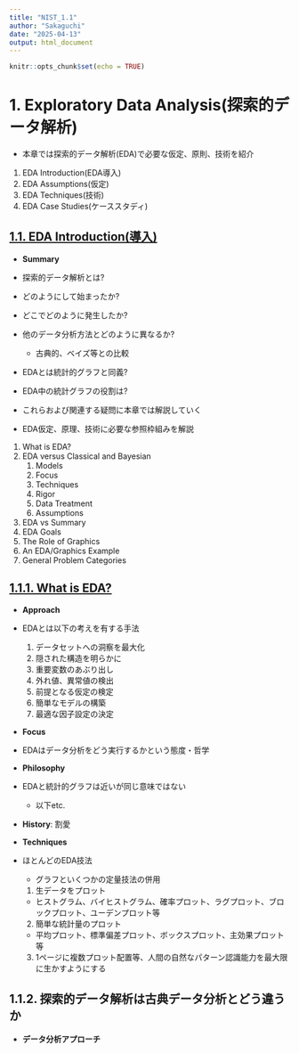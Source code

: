 ```yaml
---
title: "NIST_1.1"
author: "Sakaguchi"
date: "2025-04-13"
output: html_document
---
```


```r

knitr::opts_chunk$set(echo = TRUE)

```

# 1. Exploratory Data Analysis(探索的データ解析)

-   本章では探索的データ解析(EDA)で必要な仮定、原則、技術を紹介

1.  EDA Introduction(EDA導入)
2.  EDA Assumptions(仮定)
3.  EDA Techniques(技術)
4.  EDA Case Studies(ケーススタディ)

## [1.1. EDA Introduction(導入)](https://www.itl.nist.gov/div898/handbook/eda/section1/eda1.htm)

- **Summary**

-   探索的データ解析とは?

-   どのようにして始まったか?

-   どこでどのように発生したか?

-   他のデータ分析方法とどのように異なるか?

    -   古典的、ベイズ等との比較

-   EDAとは統計的グラフと同義?

-   EDA中の統計グラフの役割は?

-   これらおよび関連する疑問に本章では解説していく

-   EDA仮定、原理、技術に必要な参照枠組みを解説

1.  What is EDA?
2.  EDA versus Classical and Bayesian
    1.  Models
    2.  Focus
    3.  Techniques
    4.  Rigor
    5.  Data Treatment
    6.  Assumptions
3.  EDA vs Summary
4.  EDA Goals
5.  The Role of Graphics
6.  An EDA/Graphics Example
7.  General Problem Categories

## [1.1.1. What is EDA?](https://www.itl.nist.gov/div898/handbook/eda/section1/eda11.htm)

- **Approach**

- EDAとは以下の考えを有する手法
    1. データセットへの洞察を最大化
    2. 隠された構造を明らかに
    3. 重要変数のあぶり出し
    4. 外れ値、異常値の検出
    5. 前提となる仮定の検定
    6. 簡単なモデルの構築
    7. 最適な因子設定の決定

- **Focus**
- EDAはデータ分析をどう実行するかという態度・哲学

- **Philosophy**
- EDAと統計的グラフは近いが同じ意味ではない
  - 以下etc.

- **History**: 割愛
- **Techniques**
- ほとんどのEDA技法
  - グラフといくつかの定量技法の併用
   1. 生データをプロット
     - ヒストグラム、バイヒストグラム、確率プロット、ラグプロット、ブロックプロット、ユーデンプロット等
   2. 簡単な統計量のプロット
     - 平均プロット、標準偏差プロット、ボックスプロット、主効果プロット等
   3. 1ページに複数プロット配置等、人間の自然なパターン認識能力を最大限に生かすようにする


## 1.1.2. 探索的データ解析は古典データ分析とどう違うか

- **データ分析アプローチ**

    
    

